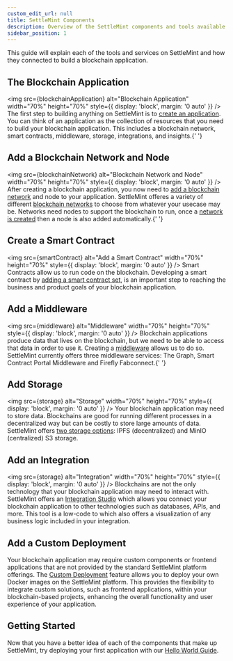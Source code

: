 ```yaml
---
custom_edit_url: null
title: SettleMint Components
description: Overview of the SettleMint components and tools available to build blockchain applications
sidebar_position: 1
---
```



This guide will explain each of the tools and services on SettleMint and how they connected to
build a blockchain application.

## The Blockchain Application

<img
  src={blockchainApplication}
  alt="Blockchain Application"
  width="70%"
  height="70%"
  style={{ display: 'block', margin: '0 auto' }}
/>
The first step to building anything on SettleMint is to [create an application](../../using-platform/create-an-application).
You can think of an application as the collection of resources that you need to build
your blockchain application. This includes a blockchain network, smart contracts,
middleware, storage, integrations, and insights.{' '}

## Add a Blockchain Network and Node

<img
  src={blockchainNetwork}
  alt="Blockchain Network and Node"
  width="70%"
  height="70%"
  style={{ display: 'block', margin: '0 auto' }}
/>
After creating a blockchain application, you now need to [add a blockchain network](../../using-platform/add-a-network-to-an-application)
and node to your application. SettleMint offeres a variety of different [blockchain
networks](../supported-blockchains) to choose from whatever your usecase may be.
Networks need nodes to support the blockchain to run, once a [network is created](../../using-platform/add-a-node-to-a-network/)
then a node is also added automatically.{' '}

## Create a Smart Contract

<img
  src={smartContract}
  alt="Add a Smart Contract"
  width="70%"
  height="70%"
  style={{ display: 'block', margin: '0 auto' }}
/>
Smart Contracts allow us to run code on the blockchain. Developing a smart contract
by [adding a smart contract set](../../using-platform/dev-tools/code-studio/smart-contract-sets),
is an important step to reaching the business and product goals of your blockchain
application.

## Add a Middleware

<img
  src={middleware}
  alt="Middleware"
  width="70%"
  height="70%"
  style={{ display: 'block', margin: '0 auto' }}
/>
Blockchain applications produce data that lives on the blockchain, but we need to
be able to access that data in order to use it. Creating a [middleware](../../using-platform/middleware/)
allows us to do so. SettleMint currently offers three middleware services: The Graph,
Smart Contract Portal Middleware and Firefly Fabconnect.{' '}

## Add Storage

<img
  src={storage}
  alt="Storage"
  width="70%"
  height="70%"
  style={{ display: 'block', margin: '0 auto' }}
/>
Your blockchain application may need to store data. Blockchains are good for running
different processes in a decentralized way but can be costly to store large amounts
of data. SettleMint offers [two storage options](../../using-platform/storage/):
IPFS (decentralized) and MinIO (centralized) S3 storage.

## Add an Integration

<img
  src={storage}
  alt="Integration"
  width="70%"
  height="70%"
  style={{ display: 'block', margin: '0 auto' }}
/>
Blockchains are not the only technology that your blockchain application may need
to interact with. SettleMint offers an [Integration Studio](../../using-platform/integration-studio)
which allows you connect your blockchain application to other technologies such as
databases, APIs, and more. This tool is a low-code to which also offers a visualization
of any business logic included in your integration.

## Add a Custom Deployment

Your blockchain application may require custom components or frontend applications that are not provided by the standard SettleMint platform offerings. The [Custom Deployment](../../using-platform/custom-deployment/) feature allows you to deploy your own Docker images on the SettleMint platform. This provides the flexibility to integrate custom solutions, such as frontend applications, within your blockchain-based projects, enhancing the overall functionality and user experience of your application.

## Getting Started

Now that you have a better idea of each of the components that make up SettleMint, try deploying
your first application with our [Hello World Guide](../../launch-platform/managed-cloud-deployment/quickstart/).

